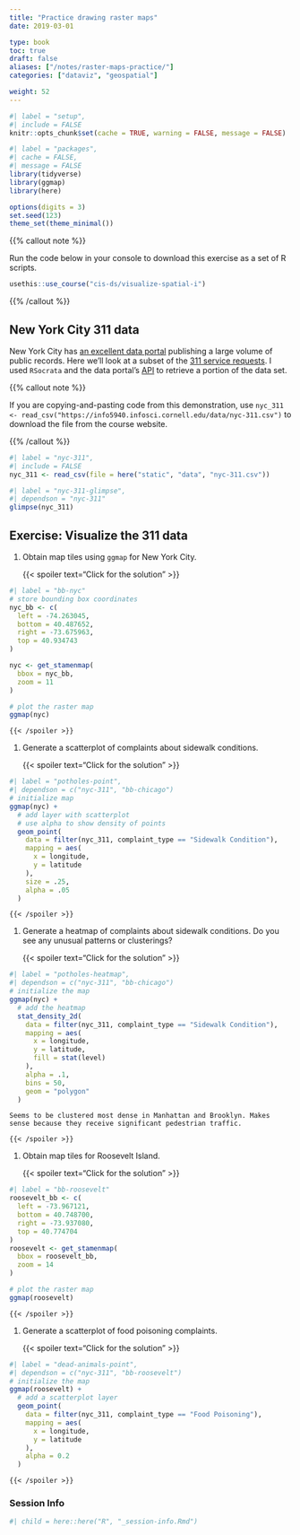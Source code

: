 ```yaml
---
title: "Practice drawing raster maps"
date: 2019-03-01

type: book
toc: true
draft: false
aliases: ["/notes/raster-maps-practice/"]
categories: ["dataviz", "geospatial"]

weight: 52
---
```


```r
#| label = "setup",
#| include = FALSE
knitr::opts_chunk$set(cache = TRUE, warning = FALSE, message = FALSE)
```

```r
#| label = "packages",
#| cache = FALSE,
#| message = FALSE
library(tidyverse)
library(ggmap)
library(here)

options(digits = 3)
set.seed(123)
theme_set(theme_minimal())
```

{{% callout note %}}

Run the code below in your console to download this exercise as a set of R scripts.

```r
usethis::use_course("cis-ds/visualize-spatial-i")
```

{{% /callout %}}

## New York City 311 data

New York City has [an excellent data portal](https://opendata.cityofnewyork.us/) publishing a large volume of public records. Here we'll look at a subset of the [311 service requests](https://data.cityofnewyork.us/Social-Services/311-Service-Requests-from-2010-to-Present/erm2-nwe9). I used `RSocrata` and the data portal's [API](/notes/application-program-interface/) to retrieve a portion of the data set.

{{% callout note %}}

If you are copying-and-pasting code from this demonstration, use `nyc_311 <- read_csv("https://info5940.infosci.cornell.edu/data/nyc-311.csv")` to download the file from the course website.

{{% /callout %}}

```r
#| label = "nyc-311",
#| include = FALSE
nyc_311 <- read_csv(file = here("static", "data", "nyc-311.csv"))
```

```r
#| label = "nyc-311-glimpse",
#| dependson = "nyc-311"
glimpse(nyc_311)
```

## Exercise: Visualize the 311 data

1. Obtain map tiles using `ggmap` for New York City.

    {{< spoiler text="Click for the solution" >}}

```r
#| label = "bb-nyc"
# store bounding box coordinates
nyc_bb <- c(
  left = -74.263045,
  bottom = 40.487652,
  right = -73.675963,
  top = 40.934743
)

nyc <- get_stamenmap(
  bbox = nyc_bb,
  zoom = 11
)

# plot the raster map
ggmap(nyc)
```

    {{< /spoiler >}}

1. Generate a scatterplot of complaints about sidewalk conditions.

    {{< spoiler text="Click for the solution" >}}

```r
#| label = "potholes-point",
#| dependson = c("nyc-311", "bb-chicago")
# initialize map
ggmap(nyc) +
  # add layer with scatterplot
  # use alpha to show density of points
  geom_point(
    data = filter(nyc_311, complaint_type == "Sidewalk Condition"),
    mapping = aes(
      x = longitude,
      y = latitude
    ),
    size = .25,
    alpha = .05
  )
```

    {{< /spoiler >}}

1. Generate a heatmap of complaints about sidewalk conditions. Do you see any unusual patterns or clusterings?

    {{< spoiler text="Click for the solution" >}}

```r
#| label = "potholes-heatmap",
#| dependson = c("nyc-311", "bb-chicago")
# initialize the map
ggmap(nyc) +
  # add the heatmap
  stat_density_2d(
    data = filter(nyc_311, complaint_type == "Sidewalk Condition"),
    mapping = aes(
      x = longitude,
      y = latitude,
      fill = stat(level)
    ),
    alpha = .1,
    bins = 50,
    geom = "polygon"
  )
```

    Seems to be clustered most dense in Manhattan and Brooklyn. Makes sense because they receive significant pedestrian traffic.

    {{< /spoiler >}}

1. Obtain map tiles for Roosevelt Island.

    {{< spoiler text="Click for the solution" >}}

```r
#| label = "bb-roosevelt"
roosevelt_bb <- c(
  left = -73.967121,
  bottom = 40.748700,
  right = -73.937080,
  top = 40.774704
)
roosevelt <- get_stamenmap(
  bbox = roosevelt_bb,
  zoom = 14
)

# plot the raster map
ggmap(roosevelt)
```

    {{< /spoiler >}}

1. Generate a scatterplot of food poisoning complaints.

    {{< spoiler text="Click for the solution" >}}

```r
#| label = "dead-animals-point",
#| dependson = c("nyc-311", "bb-roosevelt")
# initialize the map
ggmap(roosevelt) +
  # add a scatterplot layer
  geom_point(
    data = filter(nyc_311, complaint_type == "Food Poisoning"),
    mapping = aes(
      x = longitude,
      y = latitude
    ),
    alpha = 0.2
  )
```

    {{< /spoiler >}}

### Session Info

```r
#| child = here::here("R", "_session-info.Rmd")
```
